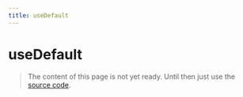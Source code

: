 ```yaml
---
title: useDefault
---
```


# useDefault

> The content of this page is not yet ready. Until then just use the [source code](https://github.com/fabian-hiller/valibot/blob/main/library/src/methods/useDefault/useDefault.ts).
